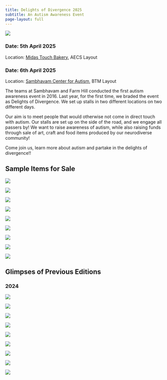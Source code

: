 ```yaml
---
title: Delights of Divergence 2025 
subtitle: An Autism Awareness Event 
page-layout: full
---
```


::: {.container}

::: {.grid}

::: {.g-col-12 .g-col-md-6}
![](delights-o-divergence.jpg){fig-align="left"}
:::

::: {.g-col-12 .g-col-md-6}

### Date: 5th April 2025

Location: [Midas Touch Bakery](https://g.co/kgs/NKVLiGh), AECS Layout 

### Date: 6th April 2025

Location: [Sambhavam Center for Autism](https://g.co/kgs/aBFL4ha), BTM Layout 

The teams at Sambhavam and Farm Hill conducted the first autism awareness event in 2016. Last year, for the first time, we braded the event as Delights of Divergence. We set up stalls in two different locations on two different days. 

Our aim is to meet people that would otherwise not come in direct touch with autism. Our stalls are set up on the side of the road, and we engage all passers by! We want to raise awareness of autism, while also raising funds through sale of art, craft and food items produced by our neurodiverse community! 

Come join us, learn more about autism and partake in the delights of divergence!!

:::
:::
:::

## Sample Items for Sale

::: {.container}

::: {.grid}

::: {.g-col-12 .g-col-md-4}
![](items/BF.JPG)
:::

::: {.g-col-12 .g-col-md-4}
![](items/bowl.JPG)
:::

::: {.g-col-12 .g-col-md-4}
![](items/butta.JPG)
:::

::: {.g-col-12 .g-col-md-4}
![](items/ear-rings.JPG)
:::

::: {.g-col-12 .g-col-md-4}
![](items/key-chains.JPG)
:::

::: {.g-col-12 .g-col-md-4}
![](items/lamp.JPG)
:::

::: {.g-col-12 .g-col-md-4}
![](items/plush-toys.JPG)
:::

::: {.g-col-12 .g-col-md-4}
![](items/scrunchie.JPG)
:::

::: {.g-col-12 .g-col-md-4}
![](items/sundried-tomatoes.JPG)
:::

:::
:::




## Glimpses of Previous Editions

::: {.container}

### 2024
::: {.grid}

::: {.g-col-12 .g-col-md-4}
![](a.jpg)
:::

::: {.g-col-12 .g-col-md-4}
![](b.jpg)
:::

::: {.g-col-12 .g-col-md-4}
![](c.jpg)
:::

::: {.g-col-12 .g-col-md-4}
![](d.jpg)
:::

::: {.g-col-12 .g-col-md-4}
![](j.jpg)
:::

::: {.g-col-12 .g-col-md-4}
![](f.jpg)
:::

::: {.g-col-12 .g-col-md-4}
![](e.jpg)
:::

::: {.g-col-12 .g-col-md-4}
![](k.jpg)
:::

::: {.g-col-12 .g-col-md-4}
![](i.jpg)
:::

:::
:::



